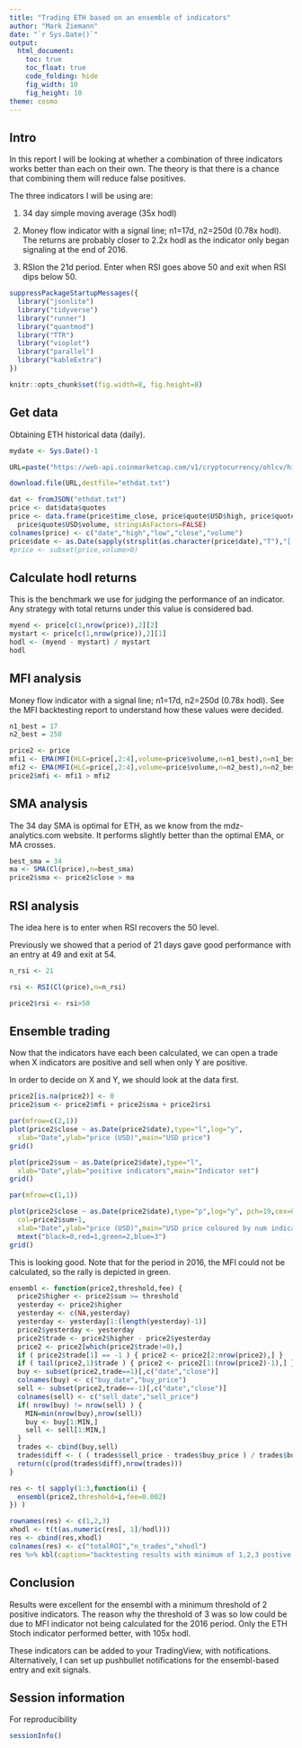```yaml
---
title: "Trading ETH based on an ensemble of indicators"
author: "Mark Ziemann"
date: "`r Sys.Date()`"
output:
  html_document:
    toc: true
    toc_float: true
    code_folding: hide
    fig_width: 10
    fig_height: 10
theme: cosmo
---
```


## Intro

In this report I will be looking at whether a combination of three indicators works better than
each on their own. 
The theory is that there is a chance that combining them will reduce false positives.

The three indicators I will be using are:

1. 34 day simple moving average (35x hodl)

2. Money flow indicator with a signal line; n1=17d, n2=250d (0.78x hodl).
The returns are probably closer to 2.2x hodl as the indicator only began signaling at the end of 2016.

3. RSIon the 21d period.
Enter when RSI goes above 50 and exit when RSI dips below 50.

```r

suppressPackageStartupMessages({
  library("jsonlite")
  library("tidyverse")
  library("runner")
  library("quantmod")
  library("TTR")
  library("vioplot")
  library("parallel")
  library("kableExtra")
})

knitr::opts_chunk$set(fig.width=8, fig.height=8) 

```

## Get data

Obtaining ETH historical data (daily).

```r

mydate <- Sys.Date()-1

URL=paste("https://web-api.coinmarketcap.com/v1/cryptocurrency/ohlcv/historical?symbol=ETH&convert=USD&interval=daily&time_start=2013-06-01&time_end=",mydate,sep="")

download.file(URL,destfile="ethdat.txt")

dat <- fromJSON("ethdat.txt")
price <- dat$data$quotes
price <- data.frame(price$time_close, price$quote$USD$high, price$quote$USD$low, price$quote$USD$close,
  price$quote$USD$volume, stringsAsFactors=FALSE)
colnames(price) <- c("date","high","low","close","volume")
price$date <- as.Date(sapply(strsplit(as.character(price$date),"T"),"[[",1))
#price <- subset(price,volume>0)

```

## Calculate hodl returns

This is the benchmark we use for judging the performance of an indicator. 
Any strategy with total returns under this value is considered bad.

```r

myend <- price[c(1,nrow(price)),2][2] 
mystart <- price[c(1,nrow(price)),2][1] 
hodl <- (myend - mystart) / mystart
hodl

```

## MFI analysis

Money flow indicator with a signal line; n1=17d, n2=250d (0.78x hodl).
See the MFI backtesting report to understand how these values were decided.

```r

n1_best = 17
n2_best = 250

price2 <- price
mfi1 <- EMA(MFI(HLC=price[,2:4],volume=price$volume,n=n1_best),n=n1_best)
mfi2 <- EMA(MFI(HLC=price[,2:4],volume=price$volume,n=n2_best),n=n2_best)
price2$mfi <- mfi1 > mfi2

```

## SMA analysis

The 34 day SMA is optimal for ETH, as we know from the mdz-analytics.com website.
It performs slightly better than the optimal EMA, or MA crosses.

```r

best_sma = 34
ma <- SMA(Cl(price),n=best_sma)
price2$sma <- price2$close > ma

```

## RSI analysis

The idea here is to enter when  RSI recovers the 50 level.

Previously we showed that a period of 21 days gave good performance with an entry at 49 and exit at 54.

```r

n_rsi <- 21

rsi <- RSI(Cl(price),n=n_rsi)

price2$rsi <- rsi>50

```

## Ensemble trading

Now that the indicators have each been calculated, we can open a trade when X indicators are positive and sell when only Y are positive.

In order to decide on X and Y, we should look at the data first.

```r

price2[is.na(price2)] <- 0
price2$sum <- price2$mfi + price2$sma + price2$rsi

par(mfrow=c(2,1))
plot(price2$close ~ as.Date(price2$date),type="l",log="y",
  xlab="Date",ylab="price (USD)",main="USD price")
grid()

plot(price2$sum ~ as.Date(price2$date),type="l",
  xlab="Date",ylab="positive indicators",main="Indicator set")
grid()

par(mfrow=c(1,1))

plot(price2$close ~ as.Date(price2$date),type="p",log="y", pch=19,cex=0.5,
  col=price2$sum+1,
  xlab="Date",ylab="price (USD)",main="USD price coloured by num indicators")
  mtext("black=0,red=1,green=2,blue=3")
grid()

```

This is looking good. 
Note that for the period in 2016, the MFI could not be calculated, so the rally is depicted in green.

```r

ensembl <- function(price2,threshold,fee) {
  price2$higher <- price2$sum >= threshold
  yesterday <- price2$higher
  yesterday <- c(NA,yesterday)
  yesterday <- yesterday[1:(length(yesterday)-1)]
  price2$yesterday <- yesterday
  price2$trade <- price2$higher - price2$yesterday
  price2 <- price2[which(price2$trade!=0),]
  if ( price2$trade[1] == -1 ) { price2 <- price2[2:nrow(price2),] }
  if ( tail(price2,1)$trade ) { price2 <- price2[1:(nrow(price2)-1),] }
  buy <- subset(price2,trade==1)[,c("date","close")]
  colnames(buy) <- c("buy_date","buy_price")
  sell <- subset(price2,trade==-1)[,c("date","close")]
  colnames(sell) <- c("sell_date","sell_price")
  if( nrow(buy) != nrow(sell) ) {
    MIN=min(nrow(buy),nrow(sell))
    buy <- buy[1:MIN,]
    sell <- sell[1:MIN,]
  }
  trades <- cbind(buy,sell)
  trades$diff <- ( ( trades$sell_price - trades$buy_price ) / trades$buy_price ) +1 - ( 2 * fee )
  return(c(prod(trades$diff),nrow(trades)))
}

res <- t( sapply(1:3,function(i) {
  ensembl(price2,threshold=i,fee=0.002)
}) )

rownames(res) <- c(1,2,3)
xhodl <- t(t(as.numeric(res[, 1]/hodl)))
res <- cbind(res,xhodl)
colnames(res) <- c("totalROI","n_trades","xhodl")
res %>% kbl(caption="backtesting results with minimum of 1,2,3 postive indicators") %>%  kable_paper("hover", full_width = F)

```

## Conclusion

Results were excellent for the ensembl with a minimum threshold of 2 positive indicators.
The reason why the threshold of 3 was so low could be due to MFI indicator not being calculated for the 2016 period.
Only the ETH Stoch indicator performed better, with 105x hodl.

These indicators can be added to your TradingView, with notifications.
Alternatively, I can set up pushbullet notifications for the ensembl-based entry and exit signals.

## Session information

For reproducibility

```r

sessionInfo()

```
